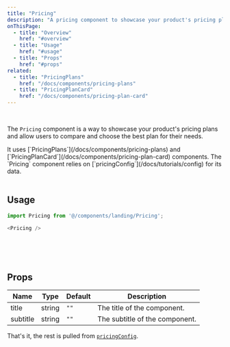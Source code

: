 ```yaml
---
title: "Pricing"
description: "A pricing component to showcase your product's pricing plans"
onThisPage:
  - title: "Overview"
    href: "#overview"
  - title: "Usage"
    href: "#usage"
  - title: "Props"
    href: "#props"
related:
  - title: "PricingPlans"
    href: "/docs/components/pricing-plans"
  - title: "PricingPlanCard"
    href: "/docs/components/pricing-plan-card"
---
```


<div id="overview" />

<br />

The `Pricing` component is a way to showcase your product's pricing plans and allow users to compare and choose the best plan for their needs.

<Callout>
    It uses [`PricingPlans`](/docs/components/pricing-plans) and [`PricingPlanCard`](/docs/components/pricing-plan-card) components.
</Callout>

<Info>
    The `Pricing` component relies on [`pricingConfig`](/docs/tutorials/config) for its data.
</Info>

<br />
<br />
<Divider />

<div id="usage" />

## Usage

```javascript
import Pricing from '@/components/landing/Pricing';

<Pricing />
```

<br />
<br />
<br />
<Divider />

<div id="props" />

## Props
| Name             | Type    | Default  | Description                                                                                                                                                                                                                                 |
|------------------|---------|----------|---------------------------------------------------------------------------------------------------------------------------------------------------------------------------------------------------------------------------------------------|
| title            | string  | `""`     | The title of the component.                                                                                                                                                                                                                 |
| subtitle         | string  | `""`     | The subtitle of the component.                                                                                                                                                                                                              |

That's it, the rest is pulled from [`pricingConfig`](/docs/tutorials/config).